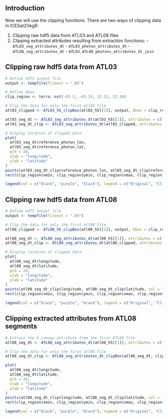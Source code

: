 ## Introduction

Now we will use the clipping functions. There are two ways of
clipping data in ICESat2VegR:

  1. Clipping raw hdf5 data from ATL03 and ATL08 files
  2. Clipping extracted attributes resulting from extraction functions:
    - `ATL03_seg_attributes_dt`
    - `ATL03_photon_attributes_dt`
    - `ATL08_seg_attributes_dt`
    - `ATL03_ATL08_photons_attributes_dt_join`

## Clipping raw hdf5 data from ATL03

```r
# Define hdf5 output file
output <- tempfile(fileext = ".h5")

# Define bbox
clip_region <- terra::ext(-83.2, -83.14, 32.12, 32.18)

# Clip the data for only the first atl03 file
atl03_clipped <- ATL03_h5_clipBox(atl03_h5[[1]], output, bbox = clip_region)

atl03_seg_dt <- ATL03_seg_attributes_dt(atl03_h5[[1]], attributes = c("h_ph"))
atl03_seg_dt_clip <- ATL03_seg_attributes_dt(atl03_clipped, attributes = c("h_ph"))

# Display location of clipped data
plot(
  atl03_seg_dt$reference_photon_lon,
  atl03_seg_dt$reference_photon_lat,
  pch = 20,
  xlab = "longitude",
  ylab = "latitude"
)
points(atl03_seg_dt_clip$reference_photon_lon, atl03_seg_dt_clip$reference_photon_lat, col = "purple", pch = 3, cex = 1)
rect(clip_region$xmin, clip_region$ymin, clip_region$xmax, clip_region$ymax, lty = 2)

legend(col = c("black", "purple", "black"), legend = c("Original", "Clipped", "AOI"), pch = c(20, 3, NA), lty = c(NA, NA, 2), cex = 1, x = "topright")
```

## Clipping raw hdf5 data from ATL08

```r
# Define hdf5 output file
output <- tempfile(fileext = ".h5")

# Clip the data for only the first atl08 file
atl08_clipped <- ATL08_h5_clipBox(atl08_h5[[1]], output, bbox = clip_region)

atl08_seg_dt <- ATL08_seg_attributes_dt(atl08_h5[[1]], attributes = c("h_canopy"))
atl08_seg_dt_clip <- ATL08_seg_attributes_dt(atl08_clipped, attributes = c("h_canopy"))

# Display location of clipped data
plot(
  atl08_seg_dt$longitude,
  atl08_seg_dt$latitude,
  pch = 20,
  xlab = "longitude",
  ylab = "latitude"
)
points(atl08_seg_dt_clip$longitude, atl08_seg_dt_clip$latitude, col = "purple", pch = 3, cex = 1)
rect(clip_region$xmin, clip_region$ymin, clip_region$xmax, clip_region$ymax, lty = 2)

legend(col = c("black", "purple", "black"), legend = c("Original", "Clipped", "AOI"), pch = c(20, 3, NA), lty = c(NA, NA, 2), cex = 1, x = "topright")
```

## Clipping extracted attributes from ATL08 segments
```r
# Extract the h_canopy attribute from the first ATL08 file
atl08_seg_dt <- ATL08_seg_attributes_dt(atl08_h5[[1]], attributes = c("h_canopy"))

# Clip the data for only the first atl08 file
atl08_seg_dt_clip <- ATL08_seg_attributes_dt_clipBox(atl08_seg_dt, clip_region$xmin, clip_region$xmax, clip_region$ymin, clip_region$ymax)

plot(
  atl08_seg_dt$longitude,
  atl08_seg_dt$latitude,
  pch = 20,
  xlab = "longitude",
  ylab = "latitude"
)
points(atl08_seg_dt_clip$longitude, atl08_seg_dt_clip$latitude, col = "purple", pch = 3, cex = 1)
rect(clip_region$xmin, clip_region$ymin, clip_region$xmax, clip_region$ymax, lty = 2)

legend(col = c("black", "purple", "black"), legend = c("Original", "Clipped", "AOI"), pch = c(20, 3, NA), lty = c(NA, NA, 2), cex = 1, x = "topright")
```
